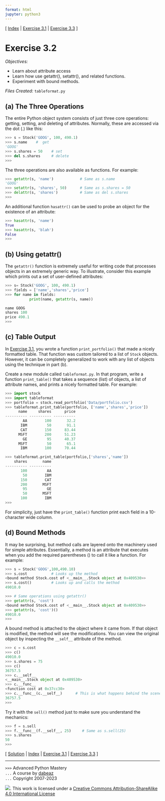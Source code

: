 ```yaml
---
format: html
jupyter: python3
---
```

\[ [Index](index.md) | [Exercise 3.1](ex3_1.md) | [Exercise 3.3](ex3_3.md) \]

# Exercise 3.2

*Objectives:*

- Learn about attribute access
- Learn how use getattr(), setattr(), and related functions.
- Experiment with bound methods.


*Files Created:* `tableformat.py`

## (a) The Three Operations

The entire Python object system consists of just three core operations: getting, setting, and deleting
of attributes.  Normally, these are accessed via the dot (.) like this:

```python
>>> s = Stock('GOOG', 100, 490.1)
>>> s.name    #  get
'GOOG'
>>> s.shares = 50    # set
>>> del s.shares     # delete
>>>
```

The three operations are also available as functions.  For example:

```python
>>> getattr(s, 'name')            # Same as s.name
'GOOG'
>>> setattr(s, 'shares', 50)      # Same as s.shares = 50
>>> delattr(s, 'shares')          # Same as del s.shares
>>>
```

An additional function `hasattr()` can be used to probe an object for the existence of an attribute:

```python
>>> hasattr(s, 'name')
True
>>> hasattr(s, 'blah')
False
>>>
```

## (b) Using getattr()

The `getattr()` function is extremely useful for
writing code that processes objects in an extremely generic way.  To
illustrate, consider this example which prints out a set of
user-defined attributes:

```python
>>> s= Stock('GOOG', 100, 490.1)
>>> fields = ['name','shares','price']
>>> for name in fields:
           print(name, getattr(s, name))

name GOOG
shares 100
price 490.1
>>>
```

## (c) Table Output

In [Exercise 3.1](ex3_1.md), you wrote a function `print_portfolio()`
that made a nicely formatted table.   That function was custom tailored
to a list of `Stock` objects.  However, it can be completely generalized
to work with any list of objects using the technique in part (b).

Create a new module called `tableformat.py`.  In that program,
write a function `print_table()` that takes a sequence (list) of objects,
a list of attribute names, and prints a nicely formatted table. For example:

```python
>>> import stock
>>> import tableformat
>>> portfolio = stock.read_portfolio('Data/portfolio.csv')
>>> tableformat.print_table(portfolio, ['name','shares','price'])
      name     shares      price
---------- ---------- ---------- 
        AA        100       32.2
       IBM         50       91.1
       CAT        150      83.44
      MSFT        200      51.23
        GE         95      40.37
      MSFT         50       65.1
       IBM        100      70.44

>>> tableformat.print_table(portfolio,['shares','name'])
    shares       name
---------- ---------- 
       100         AA
        50        IBM
       150        CAT
       200       MSFT
        95         GE
        50       MSFT
       100        IBM
>>> 
```

For simplicity, just have the `print_table()` function print each field in
a 10-character wide column.

## (d) Bound Methods

It may be surprising, but method calls are layered onto the machinery used
for simple attributes.  Essentially, a method is an attribute that 
executes when you add the required parentheses () to call it like a function.  For
example:

```python
>>> s = Stock('GOOG',100,490.10)
>>> s.cost           # Looks up the method
<bound method Stock.cost of <__main__.Stock object at 0x409530>>
>>> s.cost()         # Looks up and calls the method
49010.0

>>> # Same operations using getattr()
>>> getattr(s, 'cost')
<bound method Stock.cost of <__main__.Stock object at 0x409530>>
>>> getattr(s, 'cost')()
49010.0
>>> 
```

A bound method is attached to the object where it came from.   If that
object is modified, the method will see the modifications.  You can
view the original object by inspecting the `__self__` attribute
of the method.

```python
>>> c = s.cost
>>> c()
49010.0
>>> s.shares = 75
>>> c()
36757.5
>>> c.__self__
<__main__.Stock object at 0x409530>
>>> c.__func__
<function cost at 0x37cc30>
>>> c.__func__(c.__self__)      # This is what happens behind the scenes of calling c()
36757.5
>>>
```

Try it with the `sell()` method just to make sure you
understand the mechanics:

```python
>>> f = s.sell
>>> f.__func__(f.__self__, 25)     # Same as s.sell(25)
>>> s.shares
50
>>>
```

\[ [Solution](soln3_2.md) | [Index](index.md) | [Exercise 3.1](ex3_1.md) | [Exercise 3.3](ex3_3.md) \]

----
`>>>` Advanced Python Mastery  
`...` A course by [dabeaz](https://www.dabeaz.com)  
`...` Copyright 2007-2023  

![](https://i.creativecommons.org/l/by-sa/4.0/88x31.png). This work is licensed under a [Creative Commons Attribution-ShareAlike 4.0 International License](http://creativecommons.org/licenses/by-sa/4.0/)
